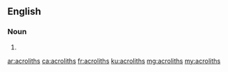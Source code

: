 ==English==

===Noun===
{{head|en|noun plural form}}

# {{plural of|acrolith|lang=en}}

[[ar:acroliths]]
[[ca:acroliths]]
[[fr:acroliths]]
[[ku:acroliths]]
[[mg:acroliths]]
[[my:acroliths]]